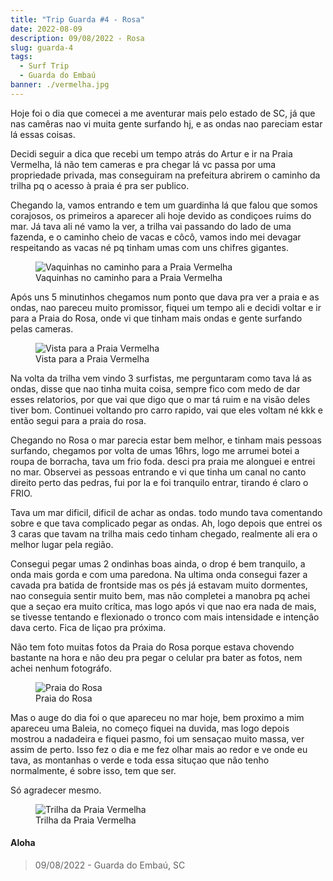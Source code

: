 ```yaml
---
title: "Trip Guarda #4 - Rosa"
date: 2022-08-09
description: 09/08/2022 - Rosa
slug: guarda-4
tags:
  - Surf Trip
  - Guarda do Embaú
banner: ./vermelha.jpg
---
```


Hoje foi o dia que comecei a me aventurar mais pelo estado de SC, já que nas camêras nao vi muita gente surfando hj, e as ondas nao pareciam estar lá essas coisas. 

Decidi seguir a dica que recebi um tempo atrás do Artur e ir na Praia Vermelha, lá não tem cameras e pra chegar lá vc passa por uma propriedade privada, mas conseguiram na prefeitura abrirem o caminho da trilha pq o acesso à praia é pra ser publico.

Chegando la, vamos entrando e tem um guardinha lá que falou que somos corajosos, os primeiros a aparecer ali hoje devido as condiçoes ruims do mar. Já tava ali né vamo la ver, a trilha vai passando do lado de uma fazenda, e o caminho cheio de vacas e côcô, vamos indo mei devagar respeitando as vacas né pq tinham umas com uns chifres gigantes.

<figure>
    <img src="./vaquinhas.jpg"
         alt="Vaquinhas no caminho para a Praia Vermelha">
    <figcaption>Vaquinhas no caminho para a Praia Vermelha</figcaption>
</figure>

Após uns 5 minutinhos chegamos num ponto que dava pra ver a praia e as ondas, nao pareceu muito promissor, fiquei um tempo ali e decidi voltar e ir para a Praia do Rosa, onde vi que tinham mais ondas e gente surfando pelas cameras.

<figure>
    <img src="./vermelha.jpg"
         alt="Vista para a Praia Vermelha">
    <figcaption>Vista para a Praia Vermelha</figcaption>
</figure>

Na volta da trilha vem vindo 3 surfistas, me perguntaram como tava lá as ondas, disse que nao tinha muita coisa, sempre fico com medo de dar esses relatorios, por que vai que digo que o mar tá ruim e na visão deles tiver bom. Continuei voltando pro carro rapido, vai que eles voltam né kkk e então segui para a praia do rosa.

Chegando no Rosa o mar parecia estar bem melhor, e tinham mais pessoas surfando, chegamos por volta de umas 16hrs, logo me arrumei botei a roupa de borracha, tava um frio foda. desci pra praia me alonguei e entrei no mar. Observei as pessoas entrando e vi que tinha um canal no canto direito perto das pedras, fui por la e foi tranquilo entrar, tirando é claro o FRIO.

Tava um mar dificil, dificil de achar as ondas. todo mundo tava comentando sobre e que tava complicado pegar as ondas. Ah, logo depois que entrei os 3 caras que tavam na trilha mais cedo tinham chegado, realmente ali era o melhor lugar pela região.

Consegui pegar umas 2 ondinhas boas ainda, o drop é bem tranquilo, a onda mais gorda e com uma paredona. Na ultima onda consegui fazer a cavada pra batida de frontside mas os pés já estavam muito dormentes, nao conseguia sentir muito bem, mas não completei a manobra pq achei que a seçao era muito crítica, mas logo após vi que nao era nada de mais, se tivesse tentando e flexionado o tronco com mais intensidade e intenção dava certo. Fica de liçao pra próxima.

Não tem foto muitas fotos da Praia do Rosa porque estava chovendo bastante na hora e não deu pra pegar o celular pra bater as fotos, nem achei nenhum fotográfo.

<figure>
    <img src="./rosa.jpg"
         alt="Praia do Rosa">
    <figcaption>Praia do Rosa</figcaption>
</figure>

Mas o auge do dia foi o que apareceu no mar hoje, bem proximo a mim apareceu uma Baleia, no começo fiquei na duvida, mas logo depois mostrou a nadadeira e fiquei pasmo, foi um sensaçao muito massa, ver assim de perto. Isso fez o dia e me fez olhar mais ao redor e ve onde eu tava, as montanhas o verde e toda essa situçao que não tenho normalmente, é sobre isso, tem que ser.

Só agradecer mesmo.

<figure>
    <img src="./vermelha-baianinha.jpg"
         alt="Trilha da Praia Vermelha">
    <figcaption>Trilha da Praia Vermelha</figcaption>
</figure>

#### Aloha

> 09/08/2022 - Guarda do Embaú, SC
